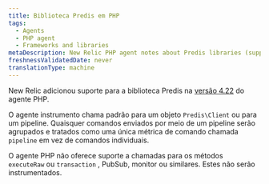 ```yaml
---
title: Biblioteca Predis em PHP
tags:
  - Agents
  - PHP agent
  - Frameworks and libraries
metaDescription: New Relic PHP agent notes about Predis libraries (supported as of PHP agent release 4.22).
freshnessValidatedDate: never
translationType: machine
---
```


New Relic adicionou suporte para a biblioteca Predis na [versão 4.22](/docs/release-notes/agent-release-notes/php-release-notes/php-agent-422099) do agente PHP.

O agente instrumento chama padrão para um objeto `Predis\Client` ou para um pipeline. Quaisquer comandos enviados por meio de um pipeline serão agrupados e tratados como uma única métrica de comando chamada `pipeline` em vez de comandos individuais.

O agente PHP não oferece suporte a chamadas para os métodos `executeRaw` ou `transaction` , PubSub, monitor ou similares. Estes não serão instrumentados.
